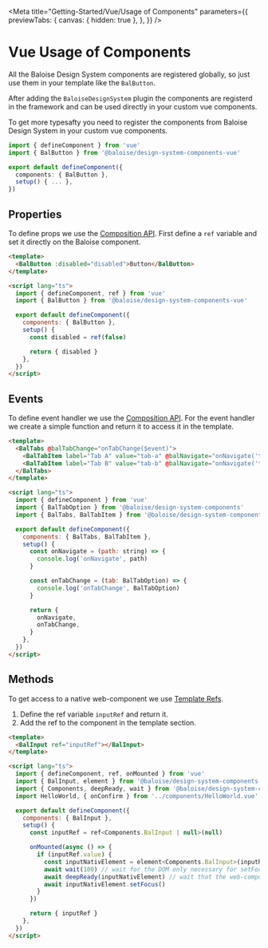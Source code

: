 
<Meta
  title="Getting-Started/Vue/Usage of Components"
  parameters={{
    previewTabs: {
      canvas: { hidden: true },
    },
  }}
/>

# Vue Usage of Components

All the Baloise Design System components are registered globally, so just use them in your template like the `BalButton`.

After adding the `BaloiseDesignSystem` plugin the components are registerd in the framework and can be used directly in your custom vue components.

To get more typesafty you need to register the components from Baloise Design System in your custom vue components.

```typescript
import { defineComponent } from 'vue'
import { BalButton } from '@baloise/design-system-components-vue'

export default defineComponent({
  components: { BalButton },
  setup() { ... },
})
```

## Properties

To define props we use the [Composition API](https://v3.vuejs.org/api/composition-api.html#setup).
First define a `ref` variable and set it directly on the Baloise component.

```html
<template>
  <BalButton :disabled="disabled">Button</BalButton>
</template>

<script lang="ts">
  import { defineComponent, ref } from 'vue'
  import { BalButton } from '@baloise/design-system-components-vue'

  export default defineComponent({
    components: { BalButton },
    setup() {
      const disabled = ref(false)

      return { disabled }
    },
  })
</script>
```

## Events

To define event handler we use the [Composition API](https://v3.vuejs.org/api/composition-api.html#setup).
For the event handler we create a simple function and return it to access it in the template.

```html
<template>
  <BalTabs @balTabChange="onTabChange($event)">
    <BalTabItem label="Tab A" value="tab-a" @balNavigate="onNavigate('tab-a')"></BalTabItem>
    <BalTabItem label="Tab B" value="tab-b" @balNavigate="onNavigate('tab-b')"></BalTabItem>
  </BalTabs>
</template>

<script lang="ts">
  import { defineComponent } from 'vue'
  import { BalTabOption } from '@baloise/design-system-components'
  import { BalTabs, BalTabItem } from '@baloise/design-system-components-vue'

  export default defineComponent({
    components: { BalTabs, BalTabItem },
    setup() {
      const onNavigate = (path: string) => {
        console.log('onNavigate', path)
      }

      const onTabChange = (tab: BalTabOption) => {
        console.log('onTabChange', BalTabOption)
      }

      return {
        onNavigate,
        onTabChange,
      }
    },
  })
</script>
```

## Methods

To get access to a native web-component we use [Template Refs](https://v3.vuejs.org/guide/composition-api-template-refs.html).

1. Define the ref variable `inputRef` and return it.
2. Add the ref to the component in the template section.

```html
<template>
  <BalInput ref="inputRef"></BalInput>
</template>

<script lang="ts">
  import { defineComponent, ref, onMounted } from 'vue'
  import { BalInput, element } from '@baloise/design-system-components-vue'
  import { Components, deepReady, wait } from '@baloise/design-system-components'
  import HelloWorld, { onConfirm } from '../components/HelloWorld.vue'

  export default defineComponent({
    components: { BalInput },
    setup() {
      const inputRef = ref<Components.BalInput | null>(null)

      onMounted(async () => {
        if (inputRef.value) {
          const inputNativElement = element<Components.BalInput>(inputRef)
          await wait(100) // wait for the DOM only necessary for setFocus
          await deepReady(inputNativElement) // wait that the web-component is ready
          await inputNativElement.setFocus()
        }
      })

      return { inputRef }
    },
  })
</script>
```

<bal-doc-github link="/stories/getting-started/vue/02-01-usage-component.stories.mdx"></bal-doc-github>
